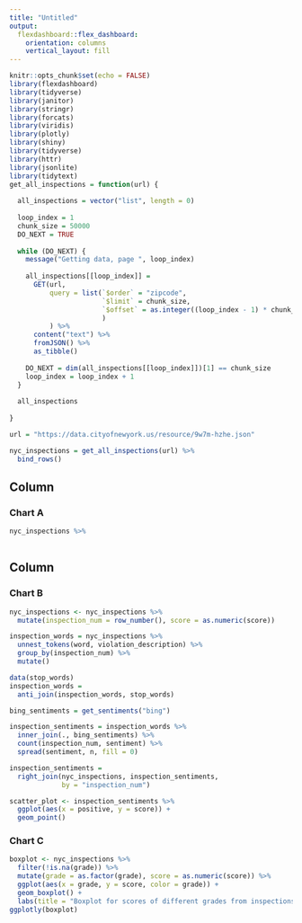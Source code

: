 ```yaml
---
title: "Untitled"
output: 
  flexdashboard::flex_dashboard:
    orientation: columns
    vertical_layout: fill
---
```


```r
knitr::opts_chunk$set(echo = FALSE)
library(flexdashboard)
library(tidyverse)
library(janitor)
library(stringr)
library(forcats)
library(viridis)
library(plotly)
library(shiny)
library(tidyverse)
library(httr)
library(jsonlite)
library(tidytext)
get_all_inspections = function(url) {
  
  all_inspections = vector("list", length = 0)
  
  loop_index = 1
  chunk_size = 50000
  DO_NEXT = TRUE
  
  while (DO_NEXT) {
    message("Getting data, page ", loop_index)
    
    all_inspections[[loop_index]] = 
      GET(url,
          query = list(`$order` = "zipcode",
                       `$limit` = chunk_size,
                       `$offset` = as.integer((loop_index - 1) * chunk_size)
                       )
          ) %>%
      content("text") %>%
      fromJSON() %>%
      as_tibble()
    
    DO_NEXT = dim(all_inspections[[loop_index]])[1] == chunk_size
    loop_index = loop_index + 1
  }
  
  all_inspections
  
}

url = "https://data.cityofnewyork.us/resource/9w7m-hzhe.json"

nyc_inspections = get_all_inspections(url) %>%
  bind_rows() 
```

Column {data-width=600}
-----------------------------------------------------------------------

### Chart A

```r
nyc_inspections %>%
  
```

Column {data-width=400}
-----------------------------------------------------------------------

### Chart B

```r
nyc_inspections <- nyc_inspections %>% 
  mutate(inspection_num = row_number(), score = as.numeric(score))

inspection_words = nyc_inspections %>% 
  unnest_tokens(word, violation_description) %>% 
  group_by(inspection_num) %>% 
  mutate()

data(stop_words)
inspection_words = 
  anti_join(inspection_words, stop_words)

bing_sentiments = get_sentiments("bing")

inspection_sentiments = inspection_words %>% 
  inner_join(., bing_sentiments) %>% 
  count(inspection_num, sentiment) %>% 
  spread(sentiment, n, fill = 0)

inspection_sentiments = 
  right_join(nyc_inspections, inspection_sentiments, 
             by = "inspection_num")

scatter_plot <- inspection_sentiments %>% 
  ggplot(aes(x = positive, y = score)) +
  geom_point()
```

### Chart C

```r
boxplot <- nyc_inspections %>% 
  filter(!is.na(grade)) %>% 
  mutate(grade = as.factor(grade), score = as.numeric(score)) %>% 
  ggplot(aes(x = grade, y = score, color = grade)) + 
  geom_boxplot() +
  labs(title = "Boxplot for scores of different grades from inspections")
ggplotly(boxplot)
```
